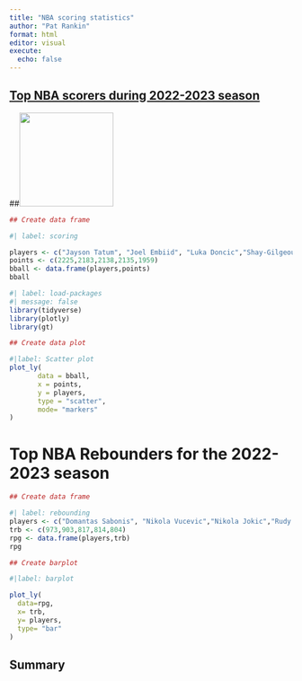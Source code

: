 ```yaml
---
title: "NBA scoring statistics"
author: "Pat Rankin"
format: html
editor: visual
execute: 
  echo: false
---
```


## [Top NBA scorers during 2022-2023 season](https://www.basketball-reference.com/leagues/NBA_2023_totals.html#totals_stats::pts)

\##![](images/pexels-chrofit-the-man-to-call-5756239-02.png){width="167"}![Basketball Dreams](images/image-1996203597.png){width="0.111083984375" height="129"}

```r
## Create data frame

#| label: scoring

players <- c("Jayson Tatum", "Joel Embiid", "Luka Doncic","Shay-Gilgeous Alexander","Giannis Antetokounmpo")
points <- c(2225,2183,2138,2135,1959)
bball <- data.frame(players,points)
bball
```

```r
#| label: load-packages
#| message: false
library(tidyverse)
library(plotly)
library(gt)
```

```r
## Create data plot

#|label: Scatter plot
plot_ly(
       data = bball,
       x = points,
       y = players,
       type = "scatter",
       mode= "markers"
)       
```

# Top NBA Rebounders for the 2022-2023 season

```r
## Create data frame

#| label: rebounding
players <- c("Domantas Sabonis", "Nikola Vucevic","Nikola Jokic","Rudy Gobert","Jonas Valaciunas")
trb <- c(973,903,817,814,804)
rpg <- data.frame(players,trb)
rpg
```

```r
## Create barplot

#|label: barplot

plot_ly(
  data=rpg,
  x= trb,
  y= players,
  type= "bar"
)
```

## Summary
